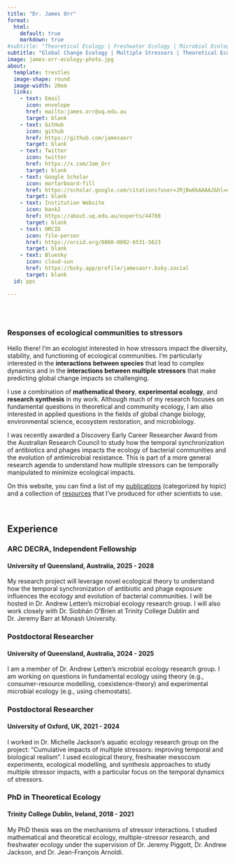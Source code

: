 ```yaml
---
title: "Dr. James Orr"
format: 
  html: 
    default: true
    markdown: true 
#subtitle: "Theoretical Ecology | Freshwater Ecology | Microbial Ecology"
subtitle: "Global Change Ecology | Multiple Stressors | Theoretical Ecology"
image: james-orr-ecology-photo.jpg
about:
  template: trestles
  image-shape: round
  image-width: 20em
  links: 
    - text: Email
      icon: envelope
      href: mailto:james.orr@uq.edu.au
      target: blank
    - text: GitHub
      icon: github
      href: https://github.com/jamesaorr
      target: blank
    - text: Twitter
      icon: twitter
      href: https://x.com/Jam_Orr
      target: blank
    - text: Google Scholar
      icon: mortarboard-fill
      href: https://scholar.google.com/citations?user=JRjBw6kAAAAJ&hl=en
      target: blank
    - text: Institution Website
      icon: bank2
      href: https://about.uq.edu.au/experts/44708
      target: blank
    - text: ORCID
      icon: file-person
      href: https://orcid.org/0000-0002-6531-5623
      target: blank
    - text: Bluesky
      icon: cloud-sun
      href: https://bsky.app/profile/jamesaorr.bsky.social
      target: blank
  id: ppc

---
```


:::{#ppc}

<br>
<br>

### Responses of ecological communities to stressors 

Hello there! I'm an ecologist interested in how stressors impact the diversity, stability, and functioning of ecological communities. I'm particularly interested in the <strong>interactions between species</strong> that lead to complex dynamics and in the <strong>interactions between multiple stressors</strong> that make predicting global change impacts so challenging. 

I use a combination of <strong>mathematical theory</strong>, <strong>experimental ecology</strong>, and <strong>research synthesis</strong> in my work. Although much of my research focuses on fundamental questions in theoretical and community ecology, I am also interested in applied questions in the fields of global change biology, environmental science, ecosystem restoration, and microbiology.

I was recently awarded a Discovery Early Career Researcher Award from the Australian Research Council to study how the temporal synchronization of antibiotics and phages impacts the ecology of bacterial communities and the evolution of antimicrobial resistance. This is part of a more general research agenda to understand how multiple stressors can be temporally manipulated to minimize ecological impacts.

On this website, you can find a list of my <a href="/publications.qmd">publications</a> (categorized by topic) and a collection of <a href="/resources.qmd">resources</a> that I've produced for other scientists to use.


:::

<br>

## Experience


<div class="timeline-section">

<div class="timeline-item">
  <h3>ARC DECRA, Independent Fellowship</h3>
  <h4>University of Queensland, Australia, 2025 - 2028</h4>
  <p>My research project will leverage novel ecological theory to understand how the temporal synchronization of antibiotic and phage exposure influences the ecology and evolution of bacterial communities. I  will be hosted in Dr. Andrew Letten's microbial ecology research group. I will also work closely with Dr. Siobhán O'Brien at Trinity College Dublin and Dr. Jeremy Barr at Monash University. </p>
</div>

<div class="timeline-line"></div>

<div class="timeline-item">
  <h3>Postdoctoral Researcher</h3>
  <h4>University of Queensland, Australia, 2024 - 2025</h4>
  <p>I am a member of Dr. Andrew Letten’s microbial ecology research group. I am working on questions in fundamental ecology using theory (e.g., consumer-resource modelling, coexistence-theory) and experimental microbial ecology (e.g., using chemostats). </p>
</div>

<div class="timeline-line"></div>

<div class="timeline-item">
  <h3>Postdoctoral Researcher</h3>
  <h4>University of Oxford, UK, 2021 - 2024</h4>
  <p>I worked in Dr. Michelle Jackson’s aquatic ecology research group on the project: "Cumulative impacts of multiple stressors: improving temporal and biological realism".  I used ecological theory, freshwater mesocosm experiments, ecological modelling, and synthesis approaches to study multiple stressor impacts, with a particular focus on the temporal dynamics of stressors. </p>
</div>

<div class="timeline-line"></div>

<div class="timeline-item">
  <h3>PhD in Theoretical Ecology</h3>
  <h4>Trinity College Dublin, Ireland, 2018 - 2021</h4>
  <p>My PhD thesis was on the mechanisms of stressor interactions. I studied mathematical and theoretical ecology, multiple-stressor research, and freshwater ecology under the supervision of Dr. Jeremy Piggott, Dr. Andrew Jackson, and Dr. Jean-François Arnoldi. </p>
</div>

</div>
